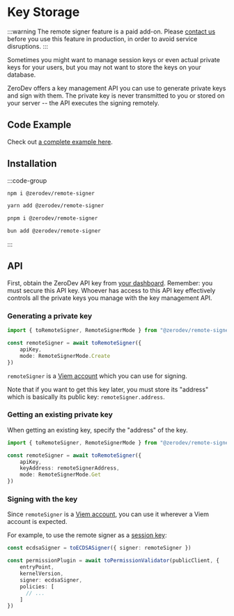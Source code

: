 # Key Storage

:::warning
The remote signer feature is a paid add-on.  Please [contact us](https://t.me/derek_chiang) before you use this feature in production, in order to avoid service disruptions.
:::

Sometimes you might want to manage session keys or even actual private keys for your users, but you may not want to store the keys on your database.

ZeroDev offers a key management API you can use to generate private keys and sign with them.  The private key is never transmitted to you or stored on your server -- the API executes the signing remotely.

## Code Example

Check out [a complete example here](https://github.com/zerodevapp/zerodev-examples/blob/main/remote-signer/main.ts).

## Installation

:::code-group

```bash [npm]
npm i @zerodev/remote-signer
```

```bash [yarn]
yarn add @zerodev/remote-signer
```

```bash [pnpm]
pnpm i @zerodev/remote-signer
```

```bash [bun]
bun add @zerodev/remote-signer
```

:::

## API

First, obtain the ZeroDev API key from [your dashboard](https://dashboard.zerodev.app/account).  Remember: you must secure this API key.  Whoever has access to this API key effectively controls all the private keys you manage with the key management API.

### Generating a private key

```ts
import { toRemoteSigner, RemoteSignerMode } from "@zerodev/remote-signer"

const remoteSigner = await toRemoteSigner({
    apiKey,
    mode: RemoteSignerMode.Create
})
```

`remoteSigner` is a [Viem account](https://viem.sh/docs/accounts/privateKey) which you can use for signing.

Note that if you want to get this key later, you must store its "address" which is basically its public key: `remoteSigner.address`.

### Getting an existing private key

When getting an existing key, specify the "address" of the key.

```ts
import { toRemoteSigner, RemoteSignerMode } from "@zerodev/remote-signer"

const remoteSigner = await toRemoteSigner({
    apiKey,
    keyAddress: remoteSignerAddress,
    mode: RemoteSignerMode.Get
})
```

### Signing with the key

Since `remoteSigner` is a [Viem account](https://viem.sh/docs/accounts/privateKey), you can use it wherever a Viem account is expected.

For example, to use the remote signer as a [session key](/sdk/permissions/intro):

```ts
const ecdsaSigner = toECDSASigner({ signer: remoteSigner })

const permissionPlugin = await toPermissionValidator(publicClient, {
    entryPoint,
    kernelVersion,
    signer: ecdsaSigner,
    policies: [
      // ...
    ]
})
```
